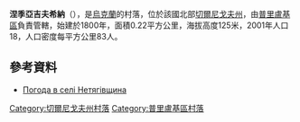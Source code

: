 {{coord|50|29|5|N|32|19|34|E|scale:100000|display=title}}

'''涅季亞吉夫希納'''（{{lang-uk|Нетягівщина}}），是[[烏克蘭|烏克蘭]]的村落，位於該國北部[[切爾尼戈夫州|切爾尼戈夫州]]，由[[普里盧基區|普里盧基區]]負責管轄，始建於1800年，面積0.22平方公里，海拔高度125米，2001年人口18，人口密度每平方公里83人。

==參考資料==
* [http://weather.in.ua/ua/chernigovskaja/16821 Погода в селі Нетягівщина] {{Wayback|url=http://weather.in.ua/ua/chernigovskaja/16821 |date=20160305094244 }}

[[Category:切爾尼戈夫州村落|Category:切爾尼戈夫州村落]]
[[Category:普里盧基區村落|Category:普里盧基區村落]]


{{Chernihiv-geo-stub}}
